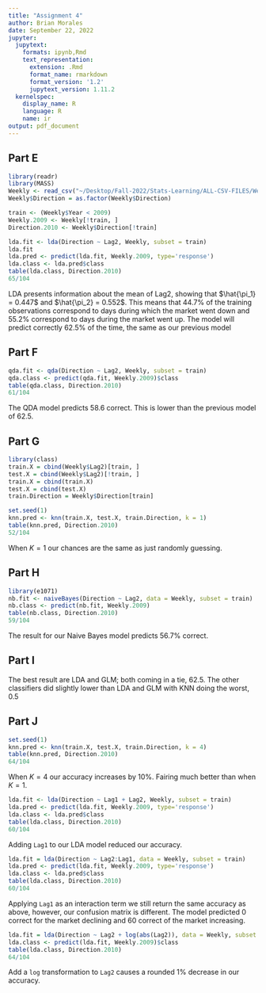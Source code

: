 ```yaml
---
title: "Assignment 4"
author: Brian Morales
date: September 22, 2022
jupyter:
  jupytext:
    formats: ipynb,Rmd
    text_representation:
      extension: .Rmd
      format_name: rmarkdown
      format_version: '1.2'
      jupytext_version: 1.11.2
  kernelspec:
    display_name: R
    language: R
    name: ir
output: pdf_document
---
```


## Part E

```r
library(readr)
library(MASS)
Weekly <- read_csv("~/Desktop/Fall-2022/Stats-Learning/ALL-CSV-FILES/Weekly.csv", show_col_types = FALSE)
Weekly$Direction = as.factor(Weekly$Direction)
```

```r
train <- (Weekly$Year < 2009)
Weekly.2009 <- Weekly[!train, ]
Direction.2010 <- Weekly$Direction[!train]

lda.fit <- lda(Direction ~ Lag2, Weekly, subset = train)
lda.fit
lda.pred <- predict(lda.fit, Weekly.2009, type='response')
lda.class <- lda.pred$class
table(lda.class, Direction.2010)
65/104
```

LDA presents information about the mean of Lag2, showing that $\hat{\pi_1} = 0.447$ and $\hat{\pi_2} = 0.552$. This means that $44.7\%$ of the training observations correspond to days during which the market went down and $55.2\%$ correspond to days during the market went up. The model will predict correctly $62.5\%$ of the time, the same as our previous model

## Part F

```r
qda.fit <- qda(Direction ~ Lag2, Weekly, subset = train)
qda.class <- predict(qda.fit, Weekly.2009)$class
table(qda.class, Direction.2010)
61/104
```

The QDA model predicts $58.6%$ correct. This is lower than the previous model of $62.5$.

## Part G

```r
library(class)
train.X = cbind(Weekly$Lag2)[train, ]
test.X = cbind(Weekly$Lag2)[!train, ]
train.X = cbind(train.X)
test.X = cbind(test.X)
train.Direction = Weekly$Direction[train]

set.seed(1)
knn.pred <- knn(train.X, test.X, train.Direction, k = 1)
table(knn.pred, Direction.2010)
52/104
```

When $K=1$ our chances are the same as just randomly guessing.

## Part H

```r
library(e1071)
nb.fit <- naiveBayes(Direction ~ Lag2, data = Weekly, subset = train)
nb.class <- predict(nb.fit, Weekly.2009)
table(nb.class, Direction.2010)
59/104
```

The result for our Naive Bayes model predicts $56.7\%$ correct.

## Part I

The best result are LDA and GLM; both coming in a tie, $62.5%$. The other classifiers did slightly lower than LDA and GLM with KNN doing the worst, $0.5$

## Part J

```r
set.seed(1)
knn.pred <- knn(train.X, test.X, train.Direction, k = 4)
table(knn.pred, Direction.2010)
64/104
```

When $K=4$ our accuracy increases by $10\%$. Fairing much better than when $K=1$.

```r
lda.fit <- lda(Direction ~ Lag1 + Lag2, Weekly, subset = train)
lda.pred <- predict(lda.fit, Weekly.2009, type='response')
lda.class <- lda.pred$class
table(lda.class, Direction.2010)
60/104
```

Adding `Lag1` to our LDA model reduced our accuracy.

```r
lda.fit = lda(Direction ~ Lag2:Lag1, data = Weekly, subset = train)
lda.pred <- predict(lda.fit, Weekly.2009, type='response')
lda.class <- lda.pred$class
table(lda.class, Direction.2010)
60/104
```

Applying `Lag1` as an interaction term we still return the same accuracy as above, however, our confusion matrix is different. The model predicted $0$ correct for the market declining and $60$ correct of the market increasing.

```r
lda.fit = lda(Direction ~ Lag2 + log(abs(Lag2)), data = Weekly, subset = train)
lda.class <- predict(lda.fit, Weekly.2009)$class
table(lda.class, Direction.2010)
64/104
```

Add a `log` transformation to `Lag2` causes a rounded $1\%$ decrease in our accuracy.
